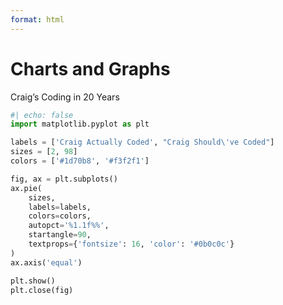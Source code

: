 ```yaml
---
format: html
---
```


# Charts and Graphs

Craig's Coding in 20 Years

```python
#| echo: false
import matplotlib.pyplot as plt

labels = ['Craig Actually Coded', "Craig Should\'ve Coded"]
sizes = [2, 98]
colors = ['#1d70b8', '#f3f2f1']

fig, ax = plt.subplots()
ax.pie(
    sizes,
    labels=labels,
    colors=colors,
    autopct='%1.1f%%',
    startangle=90,
    textprops={'fontsize': 16, 'color': '#0b0c0c'}
)
ax.axis('equal')

plt.show()
plt.close(fig)
```
